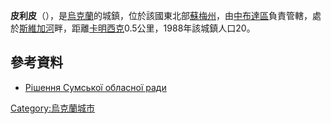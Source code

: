 '''皮利皮'''（{{lang-uk|Пилипи}}），是[[烏克蘭|烏克蘭]]的城鎮，位於該國東北部[[蘇梅州|蘇梅州]]，由[[中布達區|中布達區]]負責管轄，處於[[斯維加河|斯維加河]]畔，距離[[卡明西克_(中布達區)|卡明西克]]0.5公里，1988年該城鎮人口20。

==參考資料==
*[http://w1.c1.rada.gov.ua/pls/z7502/A035?rdat=03.11.2009&letter=2522 Рішення Сумської обласної ради]{{Dead link|date=2020年7月 |bot=InternetArchiveBot |fix-attempted=yes }}

{{Ukraine-geo-stub}}
[[Category:烏克蘭城市|Category:烏克蘭城市]]